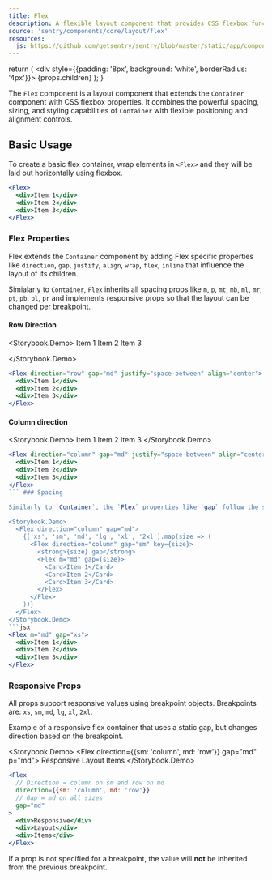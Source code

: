 ```yaml
---
title: Flex
description: A flexible layout component that provides CSS flexbox functionality with responsive props and spacing controls.
source: 'sentry/components/core/layout/flex'
resources:
  js: https://github.com/getsentry/sentry/blob/master/static/app/components/core/layout/flex.tsx
---
```




  return (
    <div style={{padding: '8px', background: 'white', borderRadius: '4px'}}>
      {props.children}
    </div>
  );
}


The `Flex` component is a layout component that extends the `Container` component with CSS flexbox properties. It combines the powerful spacing, sizing, and styling capabilities of `Container` with flexible positioning and alignment controls.

## Basic Usage

To create a basic flex container, wrap elements in `<Flex>` and they will be laid out horizontally using flexbox.

```jsx
<Flex>
  <div>Item 1</div>
  <div>Item 2</div>
  <div>Item 3</div>
</Flex>
```

### Flex Properties

Flex extends the `Container` component by adding Flex specific properties like `direction`, `gap`, `justify`, `align`, `wrap`, `flex`, `inline` that influence the layout of its children.

Simialarly to `Container`, `Flex` inherits all spacing props like `m`, `p`, `mt`, `mb`, `ml`, `mr`, `pt`, `pb`, `pl`, `pr` and implements responsive props so that the layout can be changed per breakpoint.

#### Row Direction

<Storybook.Demo>
  <Flex direction="row" gap="md" justify="space-between" align="center">
    <Card>Item 1</Card>
    <Card>Item 2</Card>
    <Card>Item 3</Card>
  </Flex>

</Storybook.Demo>
```jsx
<Flex direction="row" gap="md" justify="space-between" align="center">
  <div>Item 1</div>
  <div>Item 2</div>
  <div>Item 3</div>
</Flex>
```

#### Column direction

<Storybook.Demo>
  <Flex direction="column" gap="md" justify="space-between" align="center">
    <Card>Item 1</Card>
    <Card>Item 2</Card>
    <Card>Item 3</Card>
  </Flex>
</Storybook.Demo>
```jsx
<Flex direction="column" gap="md" justify="space-between" align="center">
  <div>Item 1</div>
  <div>Item 2</div>
  <div>Item 3</div>
</Flex>
``` ### Spacing

Similarly to `Container`, the `Flex` properties like `gap` follow the same spacing system.

<Storybook.Demo>
  <Flex direction="column" gap="md">
    {['xs', 'sm', 'md', 'lg', 'xl', '2xl'].map(size => (
      <Flex direction="column" gap="sm" key={size}>
        <strong>{size} gap</strong>
        <Flex m="md" gap={size}>
          <Card>Item 1</Card>
          <Card>Item 2</Card>
          <Card>Item 3</Card>
        </Flex>
      </Flex>
    ))}
  </Flex>
</Storybook.Demo>
```jsx
<Flex m="md" gap="xs">
  <div>Item 1</div>
  <div>Item 2</div>
  <div>Item 3</div>
</Flex>
```

### Responsive Props

All props support responsive values using breakpoint objects. Breakpoints are: `xs`, `sm`, `md`, `lg`, `xl`, `2xl`.

Example of a responsive flex container that uses a static gap, but changes direction based on the breakpoint.

<Storybook.Demo>
  <Flex direction={{sm: 'column', md: 'row'}} gap="md" p="md">
    <Card>Responsive</Card>
    <Card>Layout</Card>
    <Card>Items</Card>
  </Flex>
</Storybook.Demo>
```jsx
<Flex
  // Direction = column on sm and row on md
  direction={{sm: 'column', md: 'row'}}
  // Gap = md on all sizes
  gap="md"
>
  <div>Responsive</div>
  <div>Layout</div>
  <div>Items</div>
</Flex>
```

If a prop is not specified for a breakpoint, the value will **not** be inherited from the previous breakpoint.
